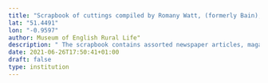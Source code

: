 ```yaml
---
title: "Scrapbook of cuttings compiled by Romany Watt, (formerly Bain), daughter of G. Bramwell Evens"
lat: "51.4491"
lon: "-0.9597"
author: Museum of English Rural Life"
description: " The scrapbook contains assorted newspaper articles, magazine cuttings, letters, and drawings about Gypsies and their way of life, recieved by Robert Dawson in November 1997.  G Bramwell Evens was also known as 'Romany of the BBC'."
date: 2021-06-26T17:50:41+01:00
draft: false
type: institution
---
```

